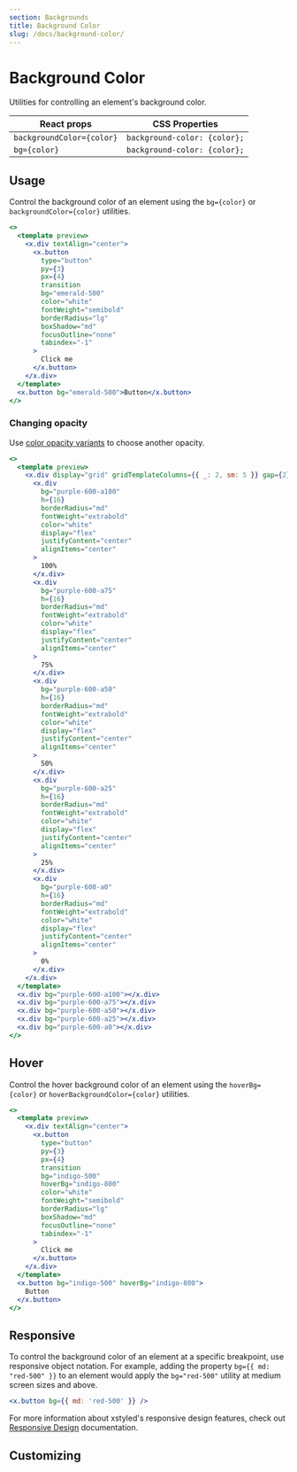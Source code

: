 ```yaml
---
section: Backgrounds
title: Background Color
slug: /docs/background-color/
---
```


# Background Color

Utilities for controlling an element's background color.

<carbon-ad />

| React props               | CSS Properties               |
| ------------------------- | ---------------------------- |
| `backgroundColor={color}` | `background-color: {color};` |
| `bg={color}`              | `background-color: {color};` |

## Usage

Control the background color of an element using the `bg={color}` or `backgroundColor={color}` utilities.

```jsx preview color=emerald
<>
  <template preview>
    <x.div textAlign="center">
      <x.button
        type="button"
        py={3}
        px={4}
        transition
        bg="emerald-500"
        color="white"
        fontWeight="semibold"
        borderRadius="lg"
        boxShadow="md"
        focusOutline="none"
        tabindex="-1"
      >
        Click me
      </x.button>
    </x.div>
  </template>
  <x.button bg="emerald-500">Button</x.button>
</>
```

### Changing opacity

Use [color opacity variants](/docs/colors/) to choose another opacity.

```jsx preview color=purple
<>
  <template preview>
    <x.div display="grid" gridTemplateColumns={{ _: 2, sm: 5 }} gap={2}>
      <x.div
        bg="purple-600-a100"
        h={16}
        borderRadius="md"
        fontWeight="extrabold"
        color="white"
        display="flex"
        justifyContent="center"
        alignItems="center"
      >
        100%
      </x.div>
      <x.div
        bg="purple-600-a75"
        h={16}
        borderRadius="md"
        fontWeight="extrabold"
        color="white"
        display="flex"
        justifyContent="center"
        alignItems="center"
      >
        75%
      </x.div>
      <x.div
        bg="purple-600-a50"
        h={16}
        borderRadius="md"
        fontWeight="extrabold"
        color="white"
        display="flex"
        justifyContent="center"
        alignItems="center"
      >
        50%
      </x.div>
      <x.div
        bg="purple-600-a25"
        h={16}
        borderRadius="md"
        fontWeight="extrabold"
        color="white"
        display="flex"
        justifyContent="center"
        alignItems="center"
      >
        25%
      </x.div>
      <x.div
        bg="purple-600-a0"
        h={16}
        borderRadius="md"
        fontWeight="extrabold"
        color="white"
        display="flex"
        justifyContent="center"
        alignItems="center"
      >
        0%
      </x.div>
    </x.div>
  </template>
  <x.div bg="purple-600-a100"></x.div>
  <x.div bg="purple-600-a75"></x.div>
  <x.div bg="purple-600-a50"></x.div>
  <x.div bg="purple-600-a25"></x.div>
  <x.div bg="purple-600-a0"></x.div>
</>
```

## Hover

Control the hover background color of an element using the `hoverBg={color}` or `hoverBackgroundColor={color}` utilities.

```jsx preview color=indigo
<>
  <template preview>
    <x.div textAlign="center">
      <x.button
        type="button"
        py={3}
        px={4}
        transition
        bg="indigo-500"
        hoverBg="indigo-800"
        color="white"
        fontWeight="semibold"
        borderRadius="lg"
        boxShadow="md"
        focusOutline="none"
        tabindex="-1"
      >
        Click me
      </x.button>
    </x.div>
  </template>
  <x.button bg="indigo-500" hoverBg="indigo-800">
    Button
  </x.button>
</>
```

## Responsive

To control the background color of an element at a specific breakpoint, use responsive object notation. For example, adding the property `bg={{ md: "red-500" }}` to an element would apply the `bg="red-500"` utility at medium screen sizes and above.

```jsx
<x.button bg={{ md: 'red-500' }} />
```

For more information about xstyled's responsive design features, check out [Responsive Design](/docs/responsive-design/) documentation.

## Customizing


<CustomizeColors />
